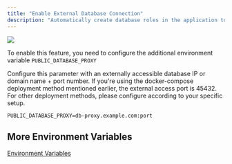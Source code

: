 ```yaml
---
title: "Enable External Database Connection"
description: "Automatically create database roles in the application to enable secure access to base data from external applications"
---
```


![](/images/2025-02-14-17-24-30.png)

To enable this feature, you need to configure the additional environment variable `PUBLIC_DATABASE_PROXY`

Configure this parameter with an externally accessible database IP or domain name + port number. If you're using the docker-compose deployment method mentioned earlier, the external access port is 45432. For other deployment methods, please configure according to your specific setup.

```
PUBLIC_DATABASE_PROXY=db-proxy.example.com:port
```

## More Environment Variables

[Environment Variables](/en/deploy/env)

